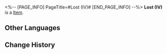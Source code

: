 <%-- [PAGE_INFO]
PageTitle=#Lost (IV)#
[END_PAGE_INFO] --%>
{{Item Infobox
|title       = Lost (IV)
|id          = 223433
|image       = Dreamscape Pass Sticker Text.png
|type        = 
|invCategory = 
|rarity      = 4
|effect      = Digital stickers that can be used to decorate the pages of the Dreamtour Handbook. They come in many different styles.
|description = 
|source1     = Find the giant whale-shaped dream bubble in the hotel in the Dreamscape
}}
{{Description|1=There is a dance hall on the hundred-and-fifty-sixth floor, and its lights are sure to blind you.}}
'''Lost (IV)''' is a [[Item]].

==Other Languages==
{{Other Languages
|en   = Lost (IV)
|zhs  = 迷失•其四
|zht  = 迷失•其四
|ja   = ロスト・4
|ko   = 방황•4
|es   = Extravío IV
|fr   = Perdu (IV)
|ru   = Утраченное IV
|th   = หลงทาง 4
|vi   = Lạc Lối (4)
|de   = Verloren (IV)
|id   = Tersesat 4
|pt   = Perdido (IV)
}}

==Change History==
{{Change History|2.0}}